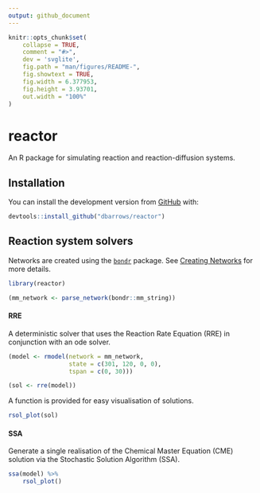 ```yaml
---
output: github_document
---
```


<!-- README.md is generated from README.Rmd. Please edit that file -->

```r
knitr::opts_chunk$set(
    collapse = TRUE,
    comment = "#>",
    dev = 'svglite',
    fig.path = "man/figures/README-",
    fig.showtext = TRUE,
    fig.width = 6.377953,
    fig.height = 3.93701,
    out.width = "100%"
)
```

# reactor

<!-- badges: start -->
<!-- badges: end -->

An R package for simulating reaction and reaction-diffusion systems.

## Installation

You can install the development version from [GitHub](https://github.com/) with:

```r
devtools::install_github("dbarrows/reactor")
```

## Reaction system solvers

Networks are created using the [`bondr`](https://github.com/dbarrows/bondr) package. See [Creating Networks](https://github.com/dbarrows/bondr#creating-networks) for more details.

```r
library(reactor)

(mm_network <- parse_network(bondr::mm_string))
```

#### RRE

A deterministic solver that uses the Reaction Rate Equation (RRE) in conjunction with an ode solver.

```r
(model <- rmodel(network = mm_network,
                 state = c(301, 120, 0, 0),
                 tspan = c(0, 30)))
```
```r
(sol <- rre(model))
```

A function is provided for easy visualisation of solutions.

```r
rsol_plot(sol)
```

#### SSA

Generate a single realisation of the Chemical Master Equation (CME) solution via the Stochastic Solution Algorithm (SSA).

```r
ssa(model) %>%
    rsol_plot()
```
